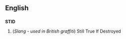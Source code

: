 ==English==
==={{acronym}}===
'''STID'''

#(''Slang - used in British graffiti'') Still True If Destroyed